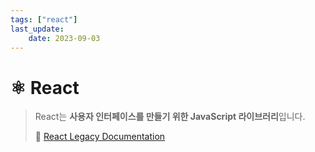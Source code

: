 ```yaml
---
tags: ["react"]
last_update:
    date: 2023-09-03
---
```


# ⚛️️ React

> React는 **사용자 인터페이스를 만들기 위한 JavaScript 라이브러리**입니다.
>
> 🔗 [React Legacy Documentation](https://ko.legacy.reactjs.org/)